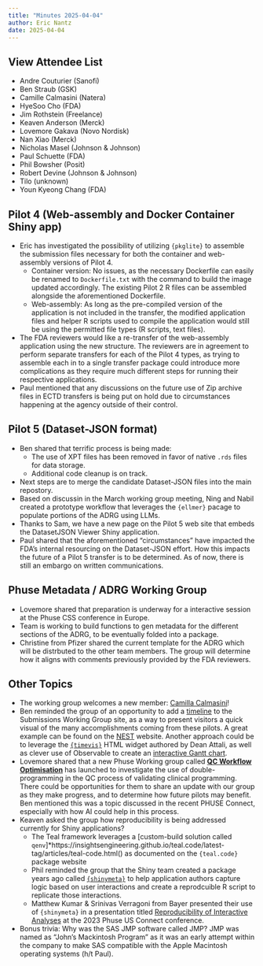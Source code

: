 ```yaml
---
title: "Minutes 2025-04-04"
author: Eric Nantz
date: 2025-04-04
---
```


::: {.callout-tip collapse="true"}
## View Attendee List

- Andre Couturier (Sanofi)
- Ben Straub (GSK)
- Camille Calmasini (Natera)
- HyeSoo Cho (FDA)
- Jim Rothstein (Freelance)
- Keaven Anderson (Merck)
- Lovemore Gakava (Novo Nordisk)
- Nan Xiao (Merck)
- Nicholas Masel (Johnson & Johnson)
- Paul Schuette (FDA)
- Phil Bowsher (Posit)
- Robert Devine (Johnson & Johnson)
- Tilo (unknown)
- Youn Kyeong Chang (FDA)
:::

## Pilot 4 (Web-assembly and Docker Container Shiny app)

* Eric has investigated the possibility of utilizing `{pkglite}` to assemble the submission files necessary for both the container and web-assembly versions of Pilot 4.
    * Container version: No issues, as the necessary Dockerfile can easily be renamed to `Dockerfile.txt` with the command to build the image updated accordingly. The existing Pilot 2 R files can be assembled alongside the aforementioned Dockerfile.
    * Web-assembly: As long as the pre-compiled version of the application is not included in the transfer, the modified application files and helper R scripts used to compile the application would still be using the permitted file types (R scripts, text files).
* The FDA reviewers would like a re-transfer of the web-assembly application using the new structure. The reviewers are in agreement to perform separate transfers for each of the Pilot 4 types, as trying to assemble each in to a single transfer package could introduce more complications as they require much different steps for running their respective applications.
* Paul mentioned that any discussions on the future use of Zip archive files in ECTD transfers is being put on hold due to circumstances happening at the agency outside of their control.

## Pilot 5 (Dataset-JSON format)

* Ben shared that terrific process is being made:
     * The use of XPT files has been removed in favor of native `.rds` files for data storage.
     * Additional code cleanup is on track.
* Next steps are to merge the candidate Dataset-JSON files into the main repostory.
* Based on discussin in the March working group meeting, Ning and Nabil created a prototype workflow that leverages the `{ellmer}` pacage to populate portions of the ADRG using LLMs.
* Thanks to Sam, we have a new page on the Pilot 5 web site that embeds the DatasetJSON Viewer Shiny application.
* Paul shared that the aforementioned "circumstances" have impacted the FDA's internal resourcing on the Dataset-JSON effort. How this impacts the future of a Pilot 5 transfer is to be determined. As of now, there is still an embargo on written communications.

## Phuse Metadata / ADRG Working Group

* Lovemore shared that preparation is underway for a interactive session at the Phuse CSS conference in Europe.
* Team is working to build functions to gen metadata for the different sections of the ADRG, to be eventually folded into a package.
* Christine from Pfizer shared the current template for the ADRG which will be distrbuted to the other team members. The group will determine how it aligns with comments previously provided by the FDA reviewers.

## Other Topics

* The working group welcomes a new member: [Camilla Calmasini](https://www.linkedin.com/in/camilla-calmasini/)!
* Ben reminded the group of an opportunity to add a [timeline](https://github.com/RConsortium/submissions-wg/issues/106) to the Submissions Working Group site, as a way to present visitors a quick visual of the many accomplishments coming from these pilots. A great example can be found on the [NEST](https://insightsengineering.github.io/nest/) website. Another approach could be to leverage the [`{timevis}`](https://daattali.com/shiny/timevis-demo/) HTML widget authored by Dean Attali, as well as clever use of Observable to create an [interactive Gantt chart](https://observablehq.com/@observablehq/build-your-own-gantt-chart).
* Lovemore shared that a new Phuse Working group called [**QC Workflow Optimisation**](https://advance.hub.phuse.global/wiki/spaces/WEL/pages/90472489/QC+Workflow+Optimisation) has launched to investigate the use of double-programming in the QC process of validating clinical programming. There could be opportunities for them to share an update with our group as they make progress, and to determine how future pilots may benefit. Ben mentioned this was a topic discussed in the recent PHUSE Connect, especially with how AI could help in this process.
* Keaven asked the group how reproducibility is being addressed currently for Shiny applications?
    * The Teal framework leverages a [custom-build solution called `qenv`]*https://insightsengineering.github.io/teal.code/latest-tag/articles/teal-code.html() as documented on the `{teal.code}` package website
    * Phil reminded the group that the Shiny team created a package years ago called [`{shinymeta}`](https://rstudio.github.io/shinymeta/) to help application authors capture logic based on user interactions and create a reprodcuible R script to replicate those interactions.
    * Matthew Kumar & Srinivas Verragoni from Bayer presented their use of `{shinymeta}` in a presentation titled [Reproducibility of Interactive Analyses](https://phuse.s3.eu-central-1.amazonaws.com/Archive/2023/Connect/US/Florida/PRE_OS10.pdf) at the 2023 Phuse US Connect conference. 
* Bonus trivia: Why was the SAS JMP software called JMP?  JMP was named as "John's Mackintosh Program" as it was an early attempt within the company to make SAS compatible with the Apple Macintosh operating systems (h/t Paul).